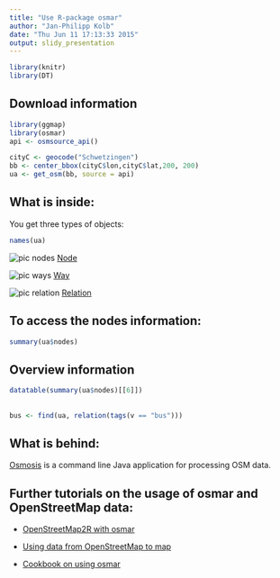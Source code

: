 ```yaml
---
title: "Use R-package osmar"
author: "Jan-Philipp Kolb"
date: "Thu Jun 11 17:13:33 2015"
output: slidy_presentation
---
```


```r
library(knitr)
library(DT)
```


## Download information

```r
library(ggmap)
library(osmar)
api <- osmsource_api()
```

```r
cityC <- geocode("Schwetzingen")
bb <- center_bbox(cityC$lon,cityC$lat,200, 200)
ua <- get_osm(bb, source = api)
```

## What is inside:

You get three types of objects:

```r
names(ua)
```

![pic nodes](http://wiki.openstreetmap.org/w/images/thumb/7/76/Osm_element_node.svg/30px-Osm_element_node.svg.png) [Node](http://wiki.openstreetmap.org/wiki/Elements#Node)

![pic ways](http://wiki.openstreetmap.org/w/images/thumb/e/ee/Osm_element_way.svg/30px-Osm_element_way.svg.png) [Way](http://wiki.openstreetmap.org/wiki/Elements#Way)

![pic relation](http://wiki.openstreetmap.org/w/images/thumb/4/48/Osm_element_relation.svg/30px-Osm_element_relation.svg.png) [Relation](http://wiki.openstreetmap.org/wiki/Relation)


## To access the nodes information:

```r
summary(ua$nodes)
```

## Overview information

```r
datatable(summary(ua$nodes)[[6]])
```


## 

```r
bus <- find(ua, relation(tags(v == "bus")))
```



## What is behind:

[Osmosis](http://wiki.openstreetmap.org/wiki/Osmosis/Detailed_Usage_0.44#--tag-filter_.28--tf.29) is a command line Java application for processing OSM data.

## Further tutorials on the usage of osmar and OpenStreetMap data:

- [OpenStreetMap2R with osmar](http://giswerk.org/doku.php?id=r:r-tutorials:packages:osmar#things_of_further_interest)

- [Using data from OpenStreetMap to map](https://github.com/Robinlovelace/osm-tutorial/blob/master/osm.Rmd)


- [Cookbook on using osmar](http://generalcookbook.blogspot.de/2013/08/application-of-openstreetmap-data-in.html?view=classic)

